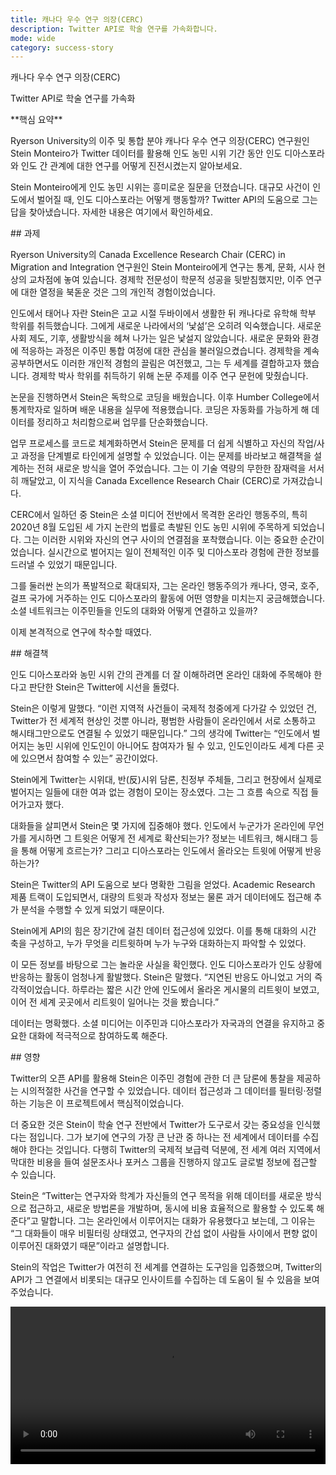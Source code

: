 ```yaml
---
title: 캐나다 우수 연구 의장(CERC)
description: Twitter API로 학술 연구를 가속화합니다.
mode: wide
category: success-story
---
```


<div
  className="relative w-full flex items-center justify-start"
  style={{ height: '28rem', overflow: 'hidden' }}
>
  <div
    className="absolute inset-0"
    style={{
      backgroundImage:
        "url('https://cdn.cms-twdigitalassets.com/content/dam/developer-twitter/redesign-2021-images/success-stories/stein/Stein-new.png.twimg.2560.png')",
      backgroundSize: 'cover',
      backgroundPosition: 'center',
    }}
  ></div>
  <div
    style={{
      position: 'absolute',
      padding: '2rem',
      maxWidth: '28rem',
    }}
  >
    <div className="text-black font-branded text-3xl">
      캐나다 우수 연구 의장(CERC)
    </div>
    <p
      className="text-black text-justify"
      style={{
        marginTop: '.25rem',
        fontWeight: '600',
        fontSize: '16px',
      }}
    >
      Twitter API로 학술 연구를 가속화
    </p>
  </div>
</div>

<Note>
**핵심 요약**

Ryerson University의 이주 및 통합 분야 캐나다 우수 연구 의장(CERC) 연구원인 Stein Monteiro가 Twitter 데이터를 활용해 인도 농민 시위 기간 동안 인도 디아스포라와 인도 간 관계에 대한 연구를 어떻게 진전시켰는지 알아보세요.

Stein Monteiro에게 인도 농민 시위는 흥미로운 질문을 던졌습니다. 대규모 사건이 인도에서 벌어질 때, 인도 디아스포라는 어떻게 행동할까? Twitter API의 도움으로 그는 답을 찾아냈습니다. 자세한 내용은 여기에서 확인하세요.
</Note>

<div id="challenge">
  ## 과제
</div>

Ryerson University의 Canada Excellence Research Chair (CERC) in Migration and Integration 연구원인 Stein Monteiro에게 연구는 통계, 문화, 시사 현상의 교차점에 놓여 있습니다. 경제학 전문성이 학문적 성공을 뒷받침했지만, 이주 연구에 대한 열정을 북돋운 것은 그의 개인적 경험이었습니다.

인도에서 태어나 자란 Stein은 고교 시절 두바이에서 생활한 뒤 캐나다로 유학해 학부 학위를 취득했습니다. 그에게 새로운 나라에서의 ‘낯섦’은 오히려 익숙했습니다. 새로운 사회 제도, 기후, 생활방식을 헤쳐 나가는 일은 낯설지 않았습니다. 새로운 문화와 환경에 적응하는 과정은 이주민 통합 여정에 대한 관심을 불러일으켰습니다. 경제학을 계속 공부하면서도 이러한 개인적 경험의 끌림은 여전했고, 그는 두 세계를 결합하고자 했습니다. 경제학 박사 학위를 취득하기 위해 논문 주제를 이주 연구 문헌에 맞췄습니다.

논문을 진행하면서 Stein은 독학으로 코딩을 배웠습니다. 이후 Humber College에서 통계학자로 일하며 배운 내용을 실무에 적용했습니다. 코딩은 자동화를 가능하게 해 데이터를 정리하고 처리함으로써 업무를 단순화했습니다.

업무 프로세스를 코드로 체계화하면서 Stein은 문제를 더 쉽게 식별하고 자신의 작업/사고 과정을 단계별로 타인에게 설명할 수 있었습니다. 이는 문제를 바라보고 해결책을 설계하는 전혀 새로운 방식을 열어 주었습니다. 그는 이 기술 역량의 무한한 잠재력을 서서히 깨달았고, 이 지식을 Canada Excellence Research Chair (CERC)로 가져갔습니다. 

CERC에서 일하던 중 Stein은 소셜 미디어 전반에서 목격한 온라인 행동주의, 특히 2020년 8월 도입된 세 가지 논란의 법률로 촉발된 인도 농민 시위에 주목하게 되었습니다. 그는 이러한 시위와 자신의 연구 사이의 연결점을 포착했습니다. 이는 중요한 순간이었습니다. 실시간으로 벌어지는 일이 전체적인 이주 및 디아스포라 경험에 관한 정보를 드러낼 수 있었기 때문입니다.

그를 둘러싼 논의가 폭발적으로 확대되자, 그는 온라인 행동주의가 캐나다, 영국, 호주, 걸프 국가에 거주하는 인도 디아스포라의 활동에 어떤 영향을 미치는지 궁금해했습니다. 소셜 네트워크는 이주민들을 인도의 대화와 어떻게 연결하고 있을까? 

이제 본격적으로 연구에 착수할 때였다. 

<div id="solution">
  ## 해결책
</div>

인도 디아스포라와 농민 시위 간의 관계를 더 잘 이해하려면 온라인 대화에 주목해야 한다고 판단한 Stein은 Twitter에 시선을 돌렸다.

Stein은 이렇게 말했다. “이런 지역적 사건들이 국제적 청중에게 다가갈 수 있었던 건, Twitter가 전 세계적 현상인 것뿐 아니라, 평범한 사람들이 온라인에서 서로 소통하고 해시태그만으로도 연결될 수 있었기 때문입니다.” 그의 생각에 Twitter는 “인도에서 벌어지는 농민 시위에 인도인이 아니어도 참여자가 될 수 있고, 인도인이라도 세계 다른 곳에 있으면서 참여할 수 있는” 공간이었다.

Stein에게 Twitter는 시위대, 반(反)시위 담론, 친정부 주체들, 그리고 현장에서 실제로 벌어지는 일들에 대한 여과 없는 경험이 모이는 장소였다. 그는 그 흐름 속으로 직접 들어가고자 했다. 

대화들을 살피면서 Stein은 몇 가지에 집중해야 했다. 인도에서 누군가가 온라인에 무언가를 게시하면 그 트윗은 어떻게 전 세계로 확산되는가? 정보는 네트워크, 해시태그 등을 통해 어떻게 흐르는가? 그리고 디아스포라는 인도에서 올라오는 트윗에 어떻게 반응하는가? 

Stein은 Twitter의 API 도움으로 보다 명확한 그림을 얻었다. Academic Research 제품 트랙이 도입되면서, 대량의 트윗과 작성자 정보는 물론 과거 데이터에도 접근해 추가 분석을 수행할 수 있게 되었기 때문이다. 

Stein에게 API의 힘은 장기간에 걸친 데이터 접근성에 있었다. 이를 통해 대화의 시간 축을 구성하고, 누가 무엇을 리트윗하며 누가 누구와 대화하는지 파악할 수 있었다. 

이 모든 정보를 바탕으로 그는 놀라운 사실을 확인했다. 인도 디아스포라가 인도 상황에 반응하는 활동이 엄청나게 활발했다. Stein은 말했다. “지연된 반응도 아니었고 거의 즉각적이었습니다. 하루라는 짧은 시간 안에 인도에서 올라온 게시물의 리트윗이 보였고, 이어 전 세계 곳곳에서 리트윗이 일어나는 것을 봤습니다.”

데이터는 명확했다. 소셜 미디어는 이주민과 디아스포라가 자국과의 연결을 유지하고 중요한 대화에 적극적으로 참여하도록 해준다.

<div id="impact">
  ## 영향
</div>

Twitter의 오픈 API를 활용해 Stein은 이주민 경험에 관한 더 큰 담론에 통찰을 제공하는 시의적절한 사건을 연구할 수 있었습니다. 데이터 접근성과 그 데이터를 필터링·정렬하는 기능은 이 프로젝트에서 핵심적이었습니다. 

더 중요한 것은 Stein이 학술 연구 전반에서 Twitter가 도구로서 갖는 중요성을 인식했다는 점입니다. 그가 보기에 연구의 가장 큰 난관 중 하나는 전 세계에서 데이터를 수집해야 한다는 것입니다. 다행히 Twitter의 국제적 보급력 덕분에, 전 세계 여러 지역에서 막대한 비용을 들여 설문조사나 포커스 그룹을 진행하지 않고도 글로벌 정보에 접근할 수 있습니다. 

Stein은 “Twitter는 연구자와 학계가 자신들의 연구 목적을 위해 데이터를 새로운 방식으로 접근하고, 새로운 방법론을 개발하며, 동시에 비용 효율적으로 활용할 수 있도록 해준다”고 말합니다. 그는 온라인에서 이루어지는 대화가 유용했다고 보는데, 그 이유는 “그 대화들이 매우 비필터링 상태였고, 연구자의 간섭 없이 사람들 사이에서 편향 없이 이루어진 대화였기 때문”이라고 설명합니다. 

Stein의 작업은 Twitter가 여전히 전 세계를 연결하는 도구임을 입증했으며, Twitter의 API가 그 연결에서 비롯되는 대규모 인사이트를 수집하는 데 도움이 될 수 있음을 보여주었습니다. 

<video controls width="100%">
  <source src="https://cdn.cms-twdigitalassets.com/content/dam/developer-twitter/redesign-2021-images/success-stories/videos/Stein.mp4" type="video/mp4" />
  사용 중인 브라우저는 video 태그를 지원하지 않습니다.
</video>
